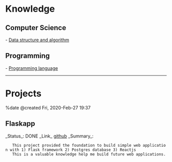 = Knowledge =

== Computer Science ==
- [[algorithm|Data structure and algorithm]]

== Programming ==
- [[pl|Programming language]]

-----------------------------------------------------------------------------------------
= Projects =

%date @created Fri, 2020-Feb-27 19:37 
== Flaskapp ==
_Status_:   DONE
_Link_      [[https://github.com/tancang91/flaskapp|github]]
_Summary_: 
    This project provided the foundation to build simple web application with 1) Flask framework 2) Postgres database 3) Reactjs
    This is a valuable knowledge help me build future web applications.
    
